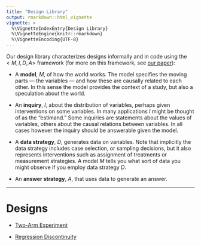 ```yaml
---
title: "Design Library"
output: rmarkdown::html_vignette
vignette: >
  %\VignetteIndexEntry{Design Library}
  %\VignetteEngine{knitr::rmarkdown}
  %\VignetteEncoding{UTF-8}
---
```


Our design library characterizes designs informally and in code using the $<M,I,D,A>$ framework (for more on this framework, see [our paper](http://declaredesign.org/paper.pdf)):

- A **model**, *M*, of how the world works. The model specifies the moving parts --- the variables --- and how these are causally related to each other. In this sense the model provides the context of a study, but also a speculation about the world.    

- An **inquiry**, *I*, about the distribution of variables, perhaps given interventions on some variables.  In many applications *I* might be thought of as the "estimand." Some inquiries are statements about the values of variables, others about the causal relations between variables. In all cases however the inquiry should be answerable given the model.   

- A **data strategy**, *D*, generates data on variables.  Note that implicitly the data strategy includes case selection, or sampling decisions, but it also represents interventions such as assignment of treatments or measurement strategies. A model *M* tells you what sort of data you might observe if you employ data strategy *D*.  

- An **answer strategy**, *A*, that uses data to generate an answer.  

---

# Designs

  - [Two-Arm Experiment](../articles/two_arm.html)

  - [Regression Discontinuity](../articles/regression_discontinuity.html)




